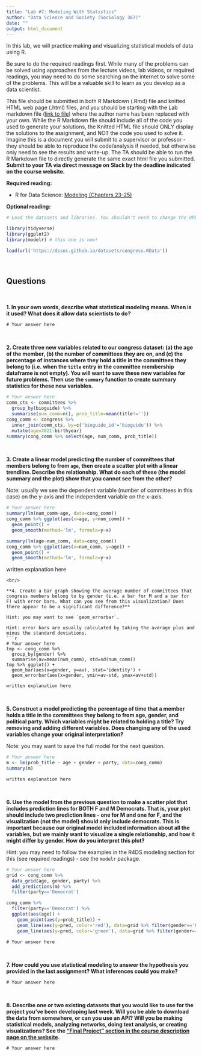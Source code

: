 ```yaml
---
title: "Lab #7: Modeling With Statistics"
author: "Data Science and Society (Sociology 367)"
date: ""
output: html_document
---
```


In this lab, we will practice making and visualizing statistical models of data using R.

Be sure to do the required readings first. While many of the problems can be solved using approaches from the lecture videos, lab videos, or required readings, you may need to do some searching on the internet to solve some of the problems. This will be a valuable skill to learn as you develop as a data scientist.

This file should be submitted in both R Markdown (.Rmd) file and knitted HTML web page (.html) files, and you should be starting with the Lab markdown file ([link to file](/assignments/Lab_7.Rmd)) where the author name has been replaced with your own. While the R Markdown file should include all of the code you used to generate your solutions, the Knitted HTML file should ONLY display the solutions to the assignment, and NOT the code you used to solve it. Imagine this is a document you will submit to a supervisor or professor - they should be able to reproduce the code/analysis if needed, but otherwise only need to see the results and write-up. The TA should be able to run the R Markdown file to directly generate the same exact html file you submitted. **Submit to your TA via direct message on Slack by the deadline indicated on the course website.**

**Required reading:** 

* R for Data Science: [Modeling (Chapters 23-25)](https://r4ds.had.co.nz/model-intro.html)


**Optional reading:** 



```r
# Load the datasets and libraries. You shouldn't need to change the URL in the `load` function.

library(tidyverse)
library(ggplot2)
library(modelr) # this one is new!

load(url('https://dssoc.github.io/datasets/congress.RData'))
```
<br/>


## Questions
<br>

**1. In your own words, describe what statistical modeling means. When is it used? What does it allow data scientists to do?**

```
# Your answer here
```
<br/>


**2. Create three new variables related to our congress dataset: (a) the age of the member, (b) the number of committees they are on, and (c) the percentage of instances where they hold a title in the committees they belong to (i.e. when the `title` entry in the committee membership dataframe is not empty). You will want to save these new variables for future problems. Then use the `summary` function to create summary statistics for these new variables.**
```r
# Your answer here
comm_cts <- committees %>% 
  group_by(bioguide) %>% 
  summarise(num_comm=n(), prob_title=mean(title!=''))
cong_comm <- congress %>% 
  inner_join(comm_cts, by=c('bioguide_id'='bioguide')) %>% 
  mutate(age=2021-birthyear)
summary(cong_comm %>% select(age, num_comm, prob_title))
```
<br/>


**3. Create a linear model predicting the number of committees that members belong to from `age`, then create a scatter plot with a linear trendline. Describe the relationship. What do each of these (the model summary and the plot) show that you cannot see from the other? **

Note: usually we see the dependent variable (number of committees in this case) on the y-axis and the independent variable on the x-axis.
```r
# Your answer here
summary(lm(num_comm~age, data=cong_comm))
cong_comm %>% ggplot(aes(x=age, y=num_comm)) + 
  geom_point() + 
  geom_smooth(method='lm', formula=y~x)
```

```r
summary(lm(age~num_comm, data=cong_comm))
cong_comm %>% ggplot(aes(x=num_comm, y=age)) + 
  geom_point() + 
  geom_smooth(method='lm', formula=y~x)
```



written explanation here
```
<br/>

**4. Create a bar graph showing the average number of committees that congress members belong to by gender (i.e. a bar for M and a bar for F) with error bars. What can you see from this visualization? Does there appear to be a significant difference?**

Hint: you may want to see `geom_errorbar`.

Hint: error bars are usually calculated by taking the average plus and minus the standard deviations.
```r
# Your answer here
tmp <- cong_comm %>% 
  group_by(gender) %>% 
  summarise(av=mean(num_comm), std=sd(num_comm))
tmp %>% ggplot() + 
  geom_bar(aes(x=gender, y=av), stat='identity') + 
  geom_errorbar(aes(x=gender, ymin=av-std, ymax=av+std))
```
```
written explanation here
```
<br/>



**5. Construct a model predicting the percentage of time that a member holds a title in the committees they belong to from age, gender, and political party. Which variables might be related to holding a title? Try removing and adding different variables. Does changing any of the used variables change your original interpretation?**

Note: you may want to save the full model for the next question.
```r
# Your answer here
m <- lm(prob_title ~ age + gender + party, data=cong_comm)
summary(m)
```
```
written explanation here
```
<br/>

**6. Use the model from the previous question to make a scatter plot that includes prediction lines for BOTH F and M Democrats. That is, your plot should include two prediction lines - one for M and one for F, and the visualization (not the model) should only include democrats. This is important because our original model included information about all the variables, but we mainly want to visualize a single relationship, and how it might differ by gender. How do you interpret this plot?**

Hint: you may need to follow the examples in the R4DS modeling section for this (see required readings) - see the `modelr` package.
```r
# Your answer here
grid <- cong_comm %>% 
  data_grid(age, gender, party) %>% 
  add_predictions(m) %>% 
  filter(party=='Democrat')

cong_comm %>% 
  filter(party=='Democrat') %>% 
  ggplot(aes(age)) + 
    geom_point(aes(y=prob_title)) +
    geom_line(aes(y=pred, color='red'), data=grid %>% filter(gender=='F')) +
    geom_line(aes(y=pred, color='green'), data=grid %>% filter(gender=='M'))
```
```
# Your answer here
```
<br/>

**7. How could you use statistical modeling to answer the hypothesis you provided in the last assignment? What inferences could you make?**
```
# Your answer here
```
<br/>


**8. Describe one or two existing datasets that you would like to use for the project you've been developing last week. Will you be able to download the data from somewhere, or can you use an API? Will you be making statistical models, analyzing networks, doing text analysis, or creating visualizations? See the ["Final Project " section in the course description page on the website](https://dssoc.github.io/course/#formal-requirements).**
```
# Your answer here
```
<br/>